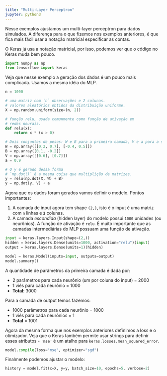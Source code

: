 ```yaml
---
title: "Multi-Layer Perceptron"
jupyter: python3
---
```


Nesse exemplos ajustamos um multi-layer perceptron para dados simulados.
A diferença para o que fizemos nos exemplos anteriores, é que fica mais fácil
usar a notação matricial especificar as contas.

O Keras já usa a notação matricial, por isso, podemos ver que o código no Keras
muda bem pouco.

```python
import numpy as np
from tensorflow import keras
```

Veja que nesse exemplo a geração dos dados é um pouco mais complicada. Usamos
a mesma idéia do MLP.

```python
n = 1000

# uma matriz com `n` observações e 2 colunas. 
# valores aleatórios obtidos da distribuição uniforme.
X = np.random.uniform(size=(n, 2))

# função relu, usada comunmente como função de ativação em 
# redes neurais.
def relu(x):
    return x * (x > 0)

# Dois conjuntos de pesos: W e B para a primeira camada, V e a para a segunda.
W = np.array([[0.2, 0.7], [-0.4, 0.5]])
B = np.array([0.1, -0.2])
V = np.array([[0.6], [0.7]])
a = 0.9

# O y é gerado dessa forma
# `np.dot()` é a mesma coisa que multiplição de matrizes.
y = relu(np.dot(X, W) + B)
y = np.dot(y, V) + a
```

Agora que os dados foram gerados vamos definir o modelo. Pontos importantes:

1. A camada de input agora tem shape `(2,)`, isto é o input é uma matriz com `n`
linhas e **`2`** colunas.
2. A camada *escondida* (hidden layer) do modelo possui `1000` unidades (ou neurônios).
A função de ativação é `relu`. É muito importante que as camadas intermediárias do MLP
possuam uma função de ativação.

```python
input = keras.layers.Input(shape=(2,))
hidden = keras.layers.Dense(units=1000, activation="relu")(input)
output = keras.layers.Dense(units=1)(hidden)

model = keras.Model(inputs=input, outputs=output)
model.summary()
```

A quantidade de parâmetros da primeira camada é dada por:

- 2 parâmetros para cada neurônio (um por coluna do input) = 2000
- 1 viés para cada neurônio = 1000
- **Total**: 3000 

Para a camada de output temos fazemos:

- 1000 parâmetros para cada neurônio = 1000
- 1 viés para cada neurônios = 1
- **Total** = 1001

Agora da mesma forma que nos exemplos anteriores definimos a loss e o otimizador.
Veja que o Keras também permite usar strings para definir esses atributos - `'mse'` é
um atalho para `keras.losses.mean_squared_error`.

```python
model.compile(loss="mse", optimizer="sgd")
```

Finalmente podemos ajustar o modelo:

```python
history = model.fit(x=X, y=y, batch_size=10, epochs=5, verbose=2)
```

